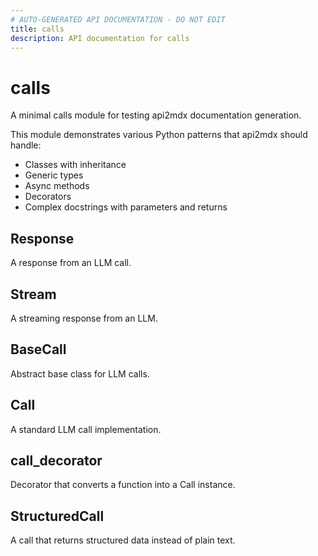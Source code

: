 ```yaml
---
# AUTO-GENERATED API DOCUMENTATION - DO NOT EDIT
title: calls
description: API documentation for calls
---
```


# calls

A minimal calls module for testing api2mdx documentation generation.

This module demonstrates various Python patterns that api2mdx should handle:
- Classes with inheritance
- Generic types
- Async methods
- Decorators
- Complex docstrings with parameters and returns

## <ApiType type="Class" path="calls/index" symbolName="Response" /> Response

A response from an LLM call.

## <ApiType type="Class" path="calls/index" symbolName="Stream" /> Stream

A streaming response from an LLM.

## <ApiType type="Class" path="calls/index" symbolName="BaseCall" /> BaseCall

Abstract base class for LLM calls.

## <ApiType type="Class" path="calls/index" symbolName="Call" /> Call

A standard LLM call implementation.

## <ApiType type="Function" path="calls/index" symbolName="call_decorator" /> call_decorator

Decorator that converts a function into a Call instance.

## <ApiType type="Class" path="calls/index" symbolName="StructuredCall" /> StructuredCall

A call that returns structured data instead of plain text.

